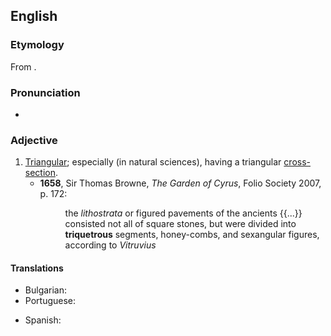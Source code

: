 ==English==

===Etymology===
From {{der|en|la|triquetrus}}.

===Pronunciation===
* {{a|UK}} {{IPA|en|/tɹaɪˈkwɛtɹəs/}}

===Adjective===
{{en-adj}}

# [[triangular|Triangular]]; especially (in natural sciences), having a triangular [[cross-section]].
#* '''1658''', Sir Thomas Browne, ''The Garden of Cyrus'', Folio Society 2007, p. 172:
#*: the ''lithostrata'' or figured pavements of the ancients {{...}} consisted not all of square stones, but were divided into '''triquetrous''' segments, honey-combs, and sexangular figures, according to ''Vitruvius''

====Translations====
{{trans-top}}
* Bulgarian: {{t|bg|триъгълен}}
* Portuguese: {{t|pt|tríquetro}}
{{trans-mid}}
* Spanish: {{t|es|triquetro}}
{{trans-bottom}}